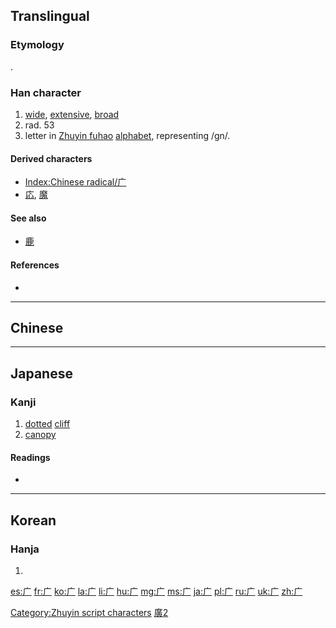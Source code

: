 {{also|廣|広|厂|疒}}
==Translingual==
{{stroke order|type=animate}}
{{ja-forms|[[広]]|广|[[廣]]}}
===Etymology===
{{Han simp|f=黃|t=&nbsp;}}.

===Han character===
{{Han char|rn=53|rad=广|as=00|sn=3|four=0020<sub>0</sub>|canj=卜竹 (YH)|ids=⿱[[丶]][[厂]]}}

# [[wide]], [[extensive]], [[broad]]
# rad. 53
# letter in [[Zhuyin fuhao]] [[alphabet]], representing /gn/.

====Derived characters====
* [[Index:Chinese radical/广]]
* [[応]], [[魔]]

====See also====
* [[鹿]]

====References====
* {{Han ref|kx=0343.050|dkj=09221|dj=0652.140|hdz=20872.060|uh=5E7F|ud=24191}}

[[Category:Zhuyin script characters]]

----
==Chinese==
{{zh-see|廣}}
----

==Japanese==

===Kanji===
{{ja-kanji|grade=|rs=广00}}

# [[dotted]] [[cliff]]
# [[canopy]]

====Readings====
* {{ja-readings|on=[[こう]] (kou)|kun=[[ひろ]] (hiro)}}

----

==Korean==

===Hanja===
{{ko-hanja|hangeul=엄|rv=eom|mr=ŏm}}

# {{defn|lang=ko|sort=广00}}

[[Category:CJKV characters simplified differently in Japan and China|廣2]]
[[Category:CJKV radicals| ]]

[[es:广]]
[[fr:广]]
[[ko:广]]
[[la:广]]
[[li:广]]
[[hu:广]]
[[mg:广]]
[[ms:广]]
[[ja:广]]
[[pl:广]]
[[ru:广]]
[[uk:广]]
[[zh:广]]